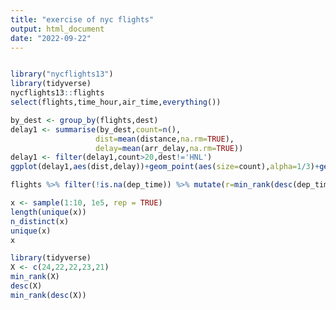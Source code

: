```yaml
---
title: "exercise of nyc flights"
output: html_document
date: "2022-09-22"
---
```


```r

```

```r

library("nycflights13")
library(tidyverse)
nycflights13::flights
select(flights,time_hour,air_time,everything())
```

```r
by_dest <- group_by(flights,dest)
delay1 <- summarise(by_dest,count=n(),
                   dist=mean(distance,na.rm=TRUE),
                   delay=mean(arr_delay,na.rm=TRUE))
delay1 <- filter(delay1,count>20,dest!='HNL')
ggplot(delay1,aes(dist,delay))+geom_point(aes(size=count),alpha=1/3)+geom_smooth(se=FALSE)
```
```r
flights %>% filter(!is.na(dep_time)) %>% mutate(r=min_rank(desc(dep_time))) %>% filter(r %in% range(r))

```

```r
x <- sample(1:10, 1e5, rep = TRUE)
length(unique(x))
n_distinct(x)
unique(x)
x
```



```r
library(tidyverse)
X <- c(24,22,22,23,21)
min_rank(X)
desc(X)
min_rank(desc(X))
```


